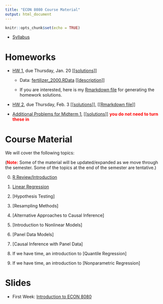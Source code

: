```yaml
---
title: "ECON 8080 Course Material"
output: html_document
---
```


```r
knitr::opts_chunk$set(echo = TRUE)
```

- [Syllabus](syllabus.pdf)

# Homeworks

* [HW 1](hw1.html), due Thursday, Jan. 20 [[[solutions](hw1_sol.pdf)]]

  - Data: [fertilizer_2000.RData](fertilizer_2000.RData) [[[description](fertilizer_description.txt)]]
  
  - If you are interested, here is my [Rmarkdown file](https://github.com/bcallaway11/bcallaway11.github.io/blob/master/Courses/ECON_8080_Spring_2022/hw1_sol.Rmd) for generating the homework solutions.

* [HW 2](hw2.html), due Thursday, Feb. 3 [[[solutions](hw2_sol.pdf)]], [[[Rmarkdown file](https://github.com/bcallaway11/bcallaway11.github.io/blob/master/Courses/ECON_8080_Spring_2022/hw2_sol.Rmd)]]

* [Additional Problems for Midterm 1](additional_practice1.html), [[[solutions](additional_practice1_sol.pdf)]] <span style="color: red; font-weight: bold;">you do not need to turn these in</span>

# Course Material

We will cover the following topics:

(<span style="color: red; font-weight: bold;">Note:</span> Some of the material will be updated/expanded as we move through the semester.  Some of the topics at the end of the semester are tentative.)

0. [R Review/Introduction](introduction_to_R.html)

1. [Linear Regression](01_linear_regression.html)

2. [Hypothesis Testing]

3. [Resampling Methods]

4. [Alternative Approaches to Causal Inference]

5. [Introduction to Nonlinear Models]

6. [Panel Data Models]

7. [Causal Inference with Panel Data]

8. If we have time, an introduction to [Quantile Regression]

9. If we have time, an introduction to [Nonparametric Regression]

# Slides

- First Week: [Introduction to ECON 8080](introduction_slides.html)

